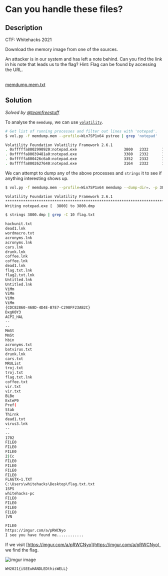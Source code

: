 # Can you handle these files?

## Description

CTF: Whitehacks 2021

Download the memory image from one of the sources.

An attacker is in our system and has left a note behind. Can you find the link
in his note that leads us to the flag? Hint: Flag can be found by accessing the
URL.

<br />
<a href="/files/whitehacks-2021/memdump.mem.txt" download>
  memdump.mem.txt
</a>

## Solution

_Solved by [@teamfreestuff](https://github.com/teamfreestuff)_

To analyse the `memdump`, we can use
[`volatility`](https://github.com/volatilityfoundation/volatility).

```bash
# Get list of running processes and filter out lines with 'notepad'.
$ vol.py -f memdump.mem --profile=Win7SP1x64 pstree | grep 'notepad'

Volatility Foundation Volatility Framework 2.6.1
. 0xfffffa8002990920:notepad.exe                     3800   2332      1     61 2021-02-20 14:17:11 UTC+0000
. 0xfffffa80039481a0:notepad.exe                     3380   2332      1     61 2021-02-20 14:17:12 UTC+0000
. 0xfffffa800426c6a0:notepad.exe                     3352   2332      1     61 2021-02-20 14:16:43 UTC+0000
. 0xfffffa8002627640:notepad.exe                     3164   2332      1     61 2021-02-20 14:17:10 UTC+0000
```

We can attempt to dump any of the above processes and `strings` it to see if
anything interesting shows up.

```bash
$ vol.py -f memdump.mem --profile=Win7SP1x64 memdump --dump-dir=. -p 3800

Volatility Foundation Volatility Framework 2.6.1
************************************************************************
Writing notepad.exe [  3800] to 3800.dmp

$ strings 3800.dmp | grep -C 10 flag.txt

hackunit.txt
dead1.lnk
wordmacro.txt
acronyms.lnk
acronyms.lnk
cars.lnk
drunk.lnk
coffee.lnk
coffee.lnk
dead1.lnk
flag.txt.lnk
flag2.txt.lnk
Untitled.lnk
Untitled.lnk
ViMm
ViMm
ViMm
ViMm
{CDC82860-468D-4D4E-B7E7-C298FF23AB2C}
DxgK0Y3
ACPI_HAL
--
--
MmSt
MmSt
hbin
acronyms.txt
batvirus.txt
drunk.lnk
cars.txt
MRUList
troj.txt
troj.txt
flag.txt.lnk
coffee.txt
vir.txt
vir.txt
BLBe
ExteP9
Pref(
Stab
Thirnk
dead1.txt
virus3.lnk
--
--
1702
FILE0
FILE0
FILE0
2|Cc
FILE0
FILE0
FILE0
FILE0
FLAGTX~1.TXT
C:\Users\whitehacks\Desktop\flag.txt.txt
1SPS
whitehacks-pc
FILE0
FILE0
FILE0
FILE0
]VN

FILE0
https://imgur.com/a/pRWCNyo
I see you have found me............
```

If we visit [https://imgur.com/a/pRWCNyo](https://imgur.com/a/pRWCNyo), we find
the flag.

![imgur image](/images/whitehacks-2021/can-you-handle-these-files-1.png)

`WH2021{iSEEuHANDLEDthisWELL}`
